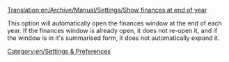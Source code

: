 [[Translation:en/Archive/Manual/Settings/Show finances at end of year]]


This option will automatically open the finances window at the end of each year. If the finances window is already open, it does not re-open it, and if the window is in it's summarised form, it does not automatically expand it.


[[Category:en/Settings & Preferences]]
{{en/Stub}}
